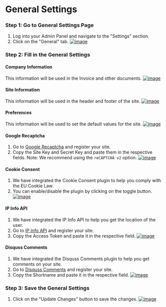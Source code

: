# General Settings

### Step 1: Go to General Settings Page
1. Log into your Admin Panel and navigate to the "Settings" section.
2. Click on the "General" tab.
[![image](/images/admin/settings/general/1.png)](/images/admin/settings/general/1.png)

### Step 2: Fill in the General Settings
#### Company Information
This information will be used in the Invoice and other documents.
[![image](/images/admin/settings/general/2.png)](/images/admin/settings/general/2.png)

#### Site Information
This information will be used in the header and footer of the site.
[![image](/images/admin/settings/general/3.png)](/images/admin/settings/general/3.png)

#### Preferences
This information will be used to set the default values for the site.
[![image](/images/admin/settings/general/4.png)](/images/admin/settings/general/4.png)

#### Google Recaptcha
1. Go to [Google Recaptcha](https://www.google.com/recaptcha/admin) and register your site.
2. Copy the Site Key and Secret Key and paste them in the respective fields.
Note: We recommend using the `reCAPTCHA v2` option.
[![image](/images/admin/settings/general/5.png)](/images/admin/settings/general/5.png)

#### Cookie Consent
1. We have integrated the Cookie Consent plugin to help you comply with the EU Cookie Law.
2. You can enable/disable the plugin by clicking on the toggle button.
[![image](/images/admin/settings/general/6.png)](/images/admin/settings/general/6.png)

#### IP Info API
1. We have integrated the IP Info API to help you get the location of the user.
2. Go to [IP Info API](https://ipinfo.io/) and register your site.
3. Copy the Access Token and paste it in the respective field.
[![image](/images/admin/settings/general/7.png)](/images/admin/settings/general/7.png)

#### Disquss Comments
1. We have integrated the Disquss Comments plugin to help you get comments on your site.
2. Go to [Disquss Comments](https://disqus.com/profile/signup/intent/) and register your site.
3. Copy the Shortname and paste it in the respective field.
[![image](/images/admin/settings/general/8.png)](/images/admin/settings/general/8.png)

### Step 3: Save the General Settings
1. Click on the "Update Changes" button to save the changes.
[![image](/images/admin/settings/general/9.png)](/images/admin/settings/general/9.png)